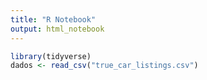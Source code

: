 ```yaml
---
title: "R Notebook"
output: html_notebook
---
```


```r
library(tidyverse)
dados <- read_csv("true_car_listings.csv")
```
